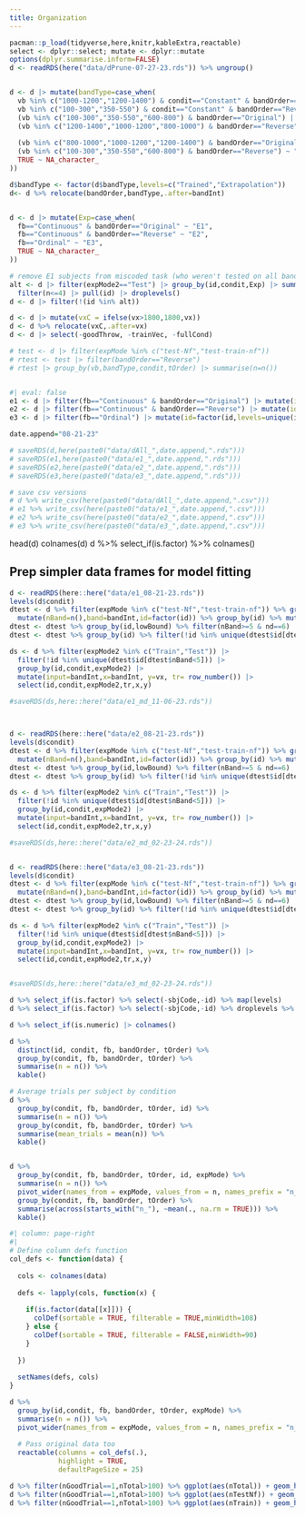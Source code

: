 ```yaml
---
title: Organization
---
```


```r

pacman::p_load(tidyverse,here,knitr,kableExtra,reactable)
select <- dplyr::select; mutate <- dplyr::mutate 
options(dplyr.summarise.inform=FALSE)
d <- readRDS(here("data/dPrune-07-27-23.rds")) %>% ungroup()


d <- d |> mutate(bandType=case_when(
  vb %in% c("1000-1200","1200-1400") & condit=="Constant" & bandOrder=="Original" ~ "Extrapolation",
  vb %in% c("100-300","350-550") & condit=="Constant" & bandOrder=="Reverse" ~ "Extrapolation",
  (vb %in% c("100-300","350-550","600-800") & bandOrder=="Original") |
  (vb %in% c("1200-1400","1000-1200","800-1000") & bandOrder=="Reverse") ~ "Extrapolation",
  
  (vb %in% c("800-1000","1000-1200","1200-1400") & bandOrder=="Original") |
  (vb %in% c("100-300","350-550","600-800") & bandOrder=="Reverse") ~ "Trained",
  TRUE ~ NA_character_
))

d$bandType <- factor(d$bandType,levels=c("Trained","Extrapolation"))
d<- d %>% relocate(bandOrder,bandType,.after=bandInt)


d <- d |> mutate(Exp=case_when(
  fb=="Continuous" & bandOrder=="Original" ~ "E1",
  fb=="Continuous" & bandOrder=="Reverse" ~ "E2",
  fb=="Ordinal" ~ "E3",
  TRUE ~ NA_character_
))

# remove E1 subjects from miscoded task (who weren't tested on all bands)
alt <- d |> filter(expMode2=="Test") |> group_by(id,condit,Exp) |> summarise(n=n_distinct(bandInt)) |> 
  filter(n<=4) |> pull(id) |> droplevels()
d <- d |> filter(!(id %in% alt))

d <- d |> mutate(vxC = ifelse(vx>1800,1800,vx))
d <- d %>% relocate(vxC,.after=vx)
d <- d |> select(-goodThrow, -trainVec, -fullCond)

# test <- d |> filter(expMode %in% c("test-Nf","test-train-nf"))
# rtest <- test |> filter(bandOrder=="Reverse")
# rtest |> group_by(vb,bandType,condit,tOrder) |> summarise(n=n()) 



```

```r
#| eval: false
e1 <- d |> filter(fb=="Continuous" & bandOrder=="Original") |> mutate(id=factor(id,levels=unique(id)))
e2 <- d |> filter(fb=="Continuous" & bandOrder=="Reverse") |> mutate(id=factor(id,levels=unique(id)))
e3 <- d |> filter(fb=="Ordinal") |> mutate(id=factor(id,levels=unique(id)))

date.append="08-21-23"

# saveRDS(d,here(paste0("data/dAll_",date.append,".rds")))
# saveRDS(e1,here(paste0("data/e1_",date.append,".rds")))
# saveRDS(e2,here(paste0("data/e2_",date.append,".rds")))
# saveRDS(e3,here(paste0("data/e3_",date.append,".rds")))

# save csv versions
# d %>% write_csv(here(paste0("data/dAll_",date.append,".csv")))
# e1 %>% write_csv(here(paste0("data/e1_",date.append,".csv")))
# e2 %>% write_csv(here(paste0("data/e2_",date.append,".csv")))
# e3 %>% write_csv(here(paste0("data/e3_",date.append,".csv")))

```


head(d)
colnames(d)
d %>% select_if(is.factor) %>% colnames()


## Prep simpler data frames for model fitting
```r



d <- readRDS(here::here("data/e1_08-21-23.rds"))
levels(d$condit)
dtest <- d %>% filter(expMode %in% c("test-Nf","test-train-nf")) %>% group_by(id,lowBound) %>% 
  mutate(nBand=n(),band=bandInt,id=factor(id)) %>% group_by(id) %>% mutate(nd=n_distinct(lowBound))
dtest <- dtest %>% group_by(id,lowBound) %>% filter(nBand>=5 & nd==6)
dtest <- dtest %>% group_by(id) %>% filter(!id %in% unique(dtest$id[dtest$nBand<5]))

ds <- d %>% filter(expMode2 %in% c("Train","Test")) |> 
  filter(!id %in% unique(dtest$id[dtest$nBand<5])) |>   
  group_by(id,condit,expMode2) |> 
  mutate(input=bandInt,x=bandInt, y=vx, tr= row_number()) |>
  select(id,condit,expMode2,tr,x,y) 

#saveRDS(ds,here::here("data/e1_md_11-06-23.rds"))



d <- readRDS(here::here("data/e2_08-21-23.rds"))
levels(d$condit)
dtest <- d %>% filter(expMode %in% c("test-Nf","test-train-nf")) %>% group_by(id,lowBound) %>% 
  mutate(nBand=n(),band=bandInt,id=factor(id)) %>% group_by(id) %>% mutate(nd=n_distinct(lowBound))
dtest <- dtest %>% group_by(id,lowBound) %>% filter(nBand>=5 & nd==6)
dtest <- dtest %>% group_by(id) %>% filter(!id %in% unique(dtest$id[dtest$nBand<5]))

ds <- d %>% filter(expMode2 %in% c("Train","Test")) |> 
  filter(!id %in% unique(dtest$id[dtest$nBand<5])) |>   
  group_by(id,condit,expMode2) |> 
  mutate(input=bandInt,x=bandInt, y=vx, tr= row_number()) |>
  select(id,condit,expMode2,tr,x,y) 

#saveRDS(ds,here::here("data/e2_md_02-23-24.rds"))


d <- readRDS(here::here("data/e3_08-21-23.rds"))
levels(d$condit)
dtest <- d %>% filter(expMode %in% c("test-Nf","test-train-nf")) %>% group_by(id,lowBound) %>% 
  mutate(nBand=n(),band=bandInt,id=factor(id)) %>% group_by(id) %>% mutate(nd=n_distinct(lowBound))
dtest <- dtest %>% group_by(id,lowBound) %>% filter(nBand>=5 & nd==6)
dtest <- dtest %>% group_by(id) %>% filter(!id %in% unique(dtest$id[dtest$nBand<5]))

ds <- d %>% filter(expMode2 %in% c("Train","Test")) |> 
  filter(!id %in% unique(dtest$id[dtest$nBand<5])) |>   
  group_by(id,condit,expMode2) |> 
  mutate(input=bandInt,x=bandInt, y=vx, tr= row_number()) |>
  select(id,condit,expMode2,tr,x,y) 


#saveRDS(ds,here::here("data/e3_md_02-23-24.rds"))

```






```r

d %>% select_if(is.factor) %>% select(-sbjCode,-id) %>% map(levels)
d %>% select_if(is.factor) %>% select(-sbjCode,-id) %>% droplevels %>% map(levels)

```


```r
d %>% select_if(is.numeric) |> colnames()
```



```r
d %>%
  distinct(id, condit, fb, bandOrder, tOrder) %>%
  group_by(condit, fb, bandOrder, tOrder) %>%
  summarise(n = n()) %>%
  kable()
```




```r

# Average trials per subject by condition  
d %>%
  group_by(condit, fb, bandOrder, tOrder, id) %>%
  summarise(n = n()) %>%
  group_by(condit, fb, bandOrder, tOrder) %>%
  summarise(mean_trials = mean(n)) %>%
  kable()


d %>%
  group_by(condit, fb, bandOrder, tOrder, id, expMode) %>% 
  summarise(n = n()) %>%
  pivot_wider(names_from = expMode, values_from = n, names_prefix = "n_") %>%
  group_by(condit, fb, bandOrder, tOrder) %>%
  summarise(across(starts_with("n_"), ~mean(., na.rm = TRUE))) %>%
  kable()

```


```r
#| column: page-right
#| 
# Define column defs function 
col_defs <- function(data) {
  
  cols <- colnames(data)
  
  defs <- lapply(cols, function(x) {
    
    if(is.factor(data[[x]])) {
      colDef(sortable = TRUE, filterable = TRUE,minWidth=108) 
    } else {
      colDef(sortable = TRUE, filterable = FALSE,minWidth=90)
    }
    
  })
  
  setNames(defs, cols)
}

d %>%
  group_by(id,condit, fb, bandOrder, tOrder, expMode) %>%
  summarise(n = n()) %>%
  pivot_wider(names_from = expMode, values_from = n, names_prefix = "n_") %>%
  
  # Pass original data too 
  reactable(columns = col_defs(.), 
            highlight = TRUE,
            defaultPageSize = 25)
```




```r
d %>% filter(nGoodTrial==1,nTotal>100) %>% ggplot(aes(nTotal)) + geom_histogram() + facet_wrap(~condit)
d %>% filter(nGoodTrial==1,nTotal>100) %>% ggplot(aes(nTestNf)) + geom_histogram() + facet_wrap(~condit)
d %>% filter(nGoodTrial==1,nTotal>100) %>% ggplot(aes(nTrain)) + geom_histogram() + facet_wrap(~condit)

```
